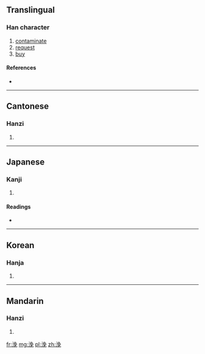 ==Translingual==

===Han character===
{{Han char|rn=85|rad=水|as=07|sn=10|four=3711<sub>6</sub>|canj=水弓日山 (ENAU)}}

# [[contaminate]]
# [[request]]
# [[buy]]

====References====
* {{Han ref|kx=0625.210|dkj=17510|dj=1027.070|hdz=31631.020|uh=6D7C|ud=28028|bh=D25A|bd=53850}}

----

==Cantonese==

===Hanzi===
{{yue-hanzi|jyut=|y=mui5}}

# {{defn|lang=yue|sort=水07}}

----

==Japanese==

===Kanji===
{{ja-kanji|grade=|rs=水07}}

# {{defn|lang=ja|sort=水07}}

====Readings====
* {{ja-readings|on=[[ばい]] (bai), [[まい]] (mai), [[ばん]] (ban), [[まん]] (man)|kun=[[けがす]] (kegasu)}}

----

==Korean==

===Hanja===
{{ko-hanja|hangeul=매|eumhun=|rv=mae|mr=mae|y=may}}

# {{defn|lang=ko|sort=水07}}

----

==Mandarin==

===Hanzi===
{{cmn-hanzi|pin=[[měi]] ([[mei3]])|wg=mei<sup>3</sup>}}

# {{defn|lang=cmn|sort=水07}}

[[fr:浼]]
[[mg:浼]]
[[pl:浼]]
[[zh:浼]]